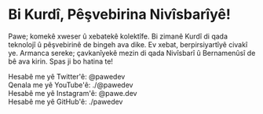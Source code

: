 
# **Bi Kurdî, Pêşvebirina Nivîsbarîyê!**

Pawe; komekê xweser û xebatekê kolektîfe.
Bi zimanê Kurdî di qada teknolojî û pêşvebirinê de bingeh ava dike.
Ev xebat, berpirsiyartîyê civakî ye.
Armanca sereke; çavkanîyekê mezin di qada Nivîsbarî û Bernamenûsî de bê ava kirin.
Spas ji bo hatina te!


<section className="md:flex my-5 text-center">
  <div className="flex flex-col items-center justify-center max-lg:my-2">
    <SiTwitter className="text-6xl text-[#00acee]" />
    Hesabê me yê Twitter'ê:
    <Link href="https://twitter.com/pawedev" target="_blank" className="font-bold text-xl hover:text-indigo-500">@pawedev</Link>
  </div>
  
  <div className="flex flex-col items-center justify-center max-lg:my-2">
    <SiYoutube className="text-6xl text-[#FF0000]" />
    Qenala me yê YouTube'ê: 
    <Link href="https://youtube.com/@pawedev" target="_blank" className="font-bold text-xl hover:text-indigo-500">./@pawedev</Link>
  </div>

<div className="flex flex-col items-center justify-center max-lg:my-2">
  <SiInstagram className="text-6xl text-indigo-500" />
  Hesabê me yê Instagram'ê:
  <Link href="https://instagram.com/pawe.dev" target="_blank" className="font-bold text-xl hover:text-indigo-500">@pawe.dev</Link>
</div>

  <div className="flex flex-col items-center justify-center max-lg:my-2">
    <SiGithub className="text-6xl" />
    Hesabê me yê GitHub'ê: 
    <Link href="https://github.com/pawedev" target="_blank" className="font-bold text-xl hover:text-indigo-500">./pawedev</Link>
  </div>
</section>
